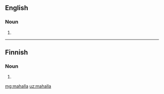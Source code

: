 ==English==

===Noun===
{{en-noun}}

# {{alternative form of|mahallah|lang=en}}

----

==Finnish==

===Noun===
{{head|fi|noun form}}

# {{fi-form of|maha|type=noun|case=adessive|pl=singular}}

[[mg:mahalla]]
[[uz:mahalla]]